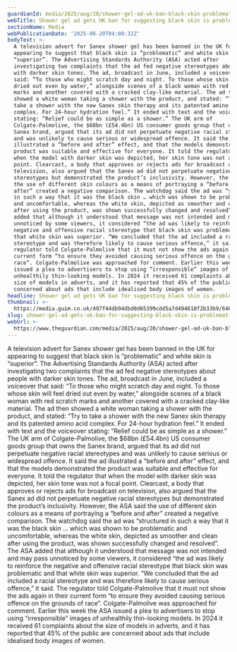 ```yaml
---
guardianId: media/2025/aug/20/shower-gel-ad-uk-ban-black-skin-problematic-watchdog-sanex
webTitle: Shower gel ad gets UK ban for suggesting black skin is problematic
sectionName: Media
webPublicationDate: '2025-08-20T04:00:32Z'
bodyText: >-
  A television advert for Sanex shower gel has been banned in the UK for
  appearing to suggest that black skin is “problematic” and white skin is
  “superior”. The Advertising Standards Authority (ASA) acted after
  investigating two complaints that the ad fed negative stereotypes about people
  with darker skin tones. The ad, broadcast in June, included a voiceover that
  said: “To those who might scratch day and night. To those whose skin will feel
  dried out even by water,” alongside scenes of a black woman with red scratch
  marks and another covered with a cracked clay-like material. The ad then
  showed a white woman taking a shower with the product, and stated: “Try to
  take a shower with the new Sanex skin therapy and its patented amino acid
  complex. For 24-hour hydration feel.” It ended with text and the voiceover
  stating: “Relief could be as simple as a shower.” The UK arm of
  Colgate-Palmolive, the $68bn (£54.4bn) US consumer goods group that owns the
  Sanex brand, argued that its ad did not perpetuate negative racial stereotypes
  and was unlikely to cause serious or widespread offence. It said the ad
  illustrated a “before and after” effect, and that the models demonstrated the
  product was suitable and effective for everyone. It told the regulator that
  when the model with darker skin was depicted, her skin tone was not a focal
  point. Clearcast, a body that approves or rejects ads for broadcast on
  television, also argued that the Sanex ad did not perpetuate negative racial
  stereotypes but demonstrated the product’s inclusivity. However, the ASA said
  the use of different skin colours as a means of portraying a “before and
  after” created a negative comparison. The watchdog said the ad was “structured
  in such a way that it was the black skin … which was shown to be problematic
  and uncomfortable, whereas the white skin, depicted as smoother and clean
  after using the product, was shown successfully changed and resolved”. The ASA
  added that although it understood that message was not intended and may pass
  unnoticed by some viewers, it considered “the ad was likely to reinforce the
  negative and offensive racial stereotype that black skin was problematic and
  that white skin was superior. “We concluded that the ad included a racial
  stereotype and was therefore likely to cause serious offence,” it said. The
  regulator told Colgate-Palmolive that it must not show the ads again in their
  current form “to ensure they avoided causing serious offence on the grounds of
  race”. Colgate-Palmolive was approached for comment. Earlier this week the ASA
  issued a plea to advertisers to stop using “irresponsible” images of
  unhealthily thin-looking models. In 2024 it received 61 complaints about the
  size of models in adverts, and it has reported that 45% of the public are
  concerned about ads that include idealised body images of women.
headline: Shower gel ad gets UK ban for suggesting black skin is problematic
thumbnail: >-
  https://media.guim.co.uk/497f44db94dbd0d65399cdd5a7d494610f2b33b9/646_0_2088_1671/500.jpg
slug: shower-gel-ad-gets-uk-ban-for-suggesting-black-skin-is-problematic
webUrl: >-
  https://www.theguardian.com/media/2025/aug/20/shower-gel-ad-uk-ban-black-skin-problematic-watchdog-sanex
---
```

A television advert for Sanex shower gel has been banned in the UK for appearing to suggest that black skin is “problematic” and white skin is “superior”. The Advertising Standards Authority (ASA) acted after investigating two complaints that the ad fed negative stereotypes about people with darker skin tones. The ad, broadcast in June, included a voiceover that said: “To those who might scratch day and night. To those whose skin will feel dried out even by water,” alongside scenes of a black woman with red scratch marks and another covered with a cracked clay-like material. The ad then showed a white woman taking a shower with the product, and stated: “Try to take a shower with the new Sanex skin therapy and its patented amino acid complex. For 24-hour hydration feel.” It ended with text and the voiceover stating: “Relief could be as simple as a shower.” The UK arm of Colgate-Palmolive, the $68bn (£54.4bn) US consumer goods group that owns the Sanex brand, argued that its ad did not perpetuate negative racial stereotypes and was unlikely to cause serious or widespread offence. It said the ad illustrated a “before and after” effect, and that the models demonstrated the product was suitable and effective for everyone. It told the regulator that when the model with darker skin was depicted, her skin tone was not a focal point. Clearcast, a body that approves or rejects ads for broadcast on television, also argued that the Sanex ad did not perpetuate negative racial stereotypes but demonstrated the product’s inclusivity. However, the ASA said the use of different skin colours as a means of portraying a “before and after” created a negative comparison. The watchdog said the ad was “structured in such a way that it was the black skin … which was shown to be problematic and uncomfortable, whereas the white skin, depicted as smoother and clean after using the product, was shown successfully changed and resolved”. The ASA added that although it understood that message was not intended and may pass unnoticed by some viewers, it considered “the ad was likely to reinforce the negative and offensive racial stereotype that black skin was problematic and that white skin was superior. “We concluded that the ad included a racial stereotype and was therefore likely to cause serious offence,” it said. The regulator told Colgate-Palmolive that it must not show the ads again in their current form “to ensure they avoided causing serious offence on the grounds of race”. Colgate-Palmolive was approached for comment. Earlier this week the ASA issued a plea to advertisers to stop using “irresponsible” images of unhealthily thin-looking models. In 2024 it received 61 complaints about the size of models in adverts, and it has reported that 45% of the public are concerned about ads that include idealised body images of women.
